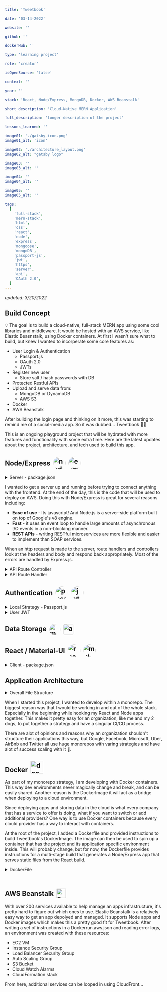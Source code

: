 ```yaml
---
title: 'Tweetbook'

date: '03-14-2022'

website: ''

github: ''

dockerHub: ''

type: 'learning project'

role: 'creator'

isOpenSource: 'false'

context: ''

year: ''

stack: 'React, Node/Express, MongoDB, Docker, AWS Beanstalk'

short_description: 'Cloud-Native MERN Application'

full_description: 'longer description of the project'

lessons_learned: ''

image01: './gatsby-icon.png'
image01_alt: 'icon'

image02: './architecture_layout.png'
image02_alt: "gatsby logo"

image03: ''
image03_alt: ''

image04: ''
image04_alt: ''

image05: ''
image05_alt: ''

tags:
  [
    'full-stack',
    'mern-stack',
    'html',
    'css',
    'react',
    'node',
    'express',
    'mongoose',
    'mongoDB',
    'passport-js',
    'jwt',
    'https',
    'server',
    'api',
    'OAuth 2.0',
  ]
---
```


*updated: 3/20/2022*

## Build Concept

💡 The goal is to build a cloud-native, full-stack MERN app using some cool libraries and middleware. It would be hosted with an AWS service, like Elastic Beasnstalk, using Docker containers. At first I wasn't sure what to build, but knew I wanted to incorperate some core features as:

- User Login & Authentication
  - Passport.js
  - OAuth 2.0
  - JWTs
- Register new user
  - Store salt / hash passwords with DB
- Protected Restful APIs
- Upload and serve data from:
  - MongoDB or DynamoDB
  - AWS S3
- Docker
- AWS Beanstalk

After building the login page and thinking on it more, this was starting to remind me of a social-media app. So it was dubbed... Tweetbook 🚀✨

This is an ongoing playground project that will be hydrated with more features and functionality with some extra time. Here are the latest updates about the project, architecture, and tech used to build this app.

## Node/Express <a href="https://nodejs.org/en/" target="_blank" rel="noreferrer"><img style="margin-left: .25rem; border-radius: 50%; vertical-align: -12px" src="https://w7.pngwing.com/pngs/780/57/png-transparent-node-js-javascript-database-mongodb-native-miscellaneous-text-trademark.png" alt="nodejs logo" width="40" height="auto"/></a> <a href="https://expressjs.com/" target="_blank" rel="noreferrer"><img style="margin-left: .25rem; border-radius: 50%; vertical-align: -12px" src="https://w7.pngwing.com/pngs/925/447/png-transparent-express-js-node-js-javascript-mongodb-node-js-text-trademark-logo.png" alt="express.js logo" width="40" height="auto"/></a>

  <details>
<summary> Server - package.json </summary>

  ![server package.json](/package.json_server.png "Tweetbook file architecture")
</details>

I wanted to get a server up and running before trying to connect anything with the frontend. At the end of the day, this is the code that will be used to deploy on AWS. Doing this with Node/Express is great for several reasons including:

* **Ease of use** - Its javascript! And Node.js is a server-side platform built on top of Google's v8 engine.
* **Fast** - it uses an event loop to handle large amounts of asynchronous I/O events in a non-blocking manner.
* **REST APIs** - writing RESTful microservices are more flexible and easier to implement than SOAP services.

When an http request is made to the server, route handlers and controllers look at the headers and body and respond back appropriately. Most of the errors are handled by Express.js.

  <details>
<summary> API Route Controller </summary>

  ![server package.json](/commentController.png "api route controller")
</details>

  <details>
<summary> API Route Handler </summary>

  ![server package.json](/postRouter.png "exporess router")
</details>


## Authentication <a href="https://www.passportjs.org/" target="_blank" rel="noreferrer"><img style="margin-left: .25rem; border-radius: 50%; vertical-align: -12px" src="https://avatars.githubusercontent.com/u/1160530?s=280&v=4" alt="passport.js logo" width="40" height="auto"/></a> <a href="https://jwt.io/" target="_blank" rel="noreferrer"><img style="margin-left: .25rem; border-radius: 50%; vertical-align: -12px" src="https://coursework.vschool.io/content/images/2016/06/jwt.png" alt="jwt logo" width="40" height="auto"/></a>

  <details>
<summary> Local Strategy - Passport.js </summary>

  ![server package.json](/authController.png "passport jwt function")
</details>

  <details>
<summary> User JWT </summary>

  ![server package.json](/userLogin.png "passport jwt function")
</details>

## Data Storage <a href="https://www.mongodb.com/" target="_blank" rel="noreferrer"><img style="margin-left: .25rem; border-radius: 50%; vertical-align: middle" src="https://code4developers.com/wp-content/uploads/2019/10/MongoDBicon.png" alt="mongodb logo" width="35" height="auto"/></a> <a href="https://aws.amazon.com/pm/serv-s3/?trk=fecf68c9-3874-4ae2-a7ed-72b6d19c8034&sc_channel=ps&sc_campaign=acquisition&sc_medium=ACQ-P|PS-GO|Brand|Desktop|SU|Storage|S3|US|EN|Text&s_kwcid=AL!4422!3!488982706722!e!!g!!aws%20s3&ef_id=Cj0KCQjw29CRBhCUARIsAOboZbJRRosGuyDvkhB_dwWPQlug5EBCIdWcY2xt7kUJ_dcZQZHu9sijLYgaAkNIEALw_wcB:G:s&s_kwcid=AL!4422!3!488982706722!e!!g!!aws%20s3" target="_blank" rel="noreferrer"><img style="margin-left: .25rem; border-radius: 5px; vertical-align: middle" src="https://res.cloudinary.com/hy4kyit2a/f_auto,fl_lossy,q_70/learn/modules/core-aws-services/store-and-retrieve-data-with-aws/images/d5d6add0a50dac23693532aec644c5a6_116-bb-1-a-4-0-a-0-d-46-b-2-863-f-1-d-8-a-362-a-3-c-12.png" alt="aws s3 logo" width="35" height="auto"/></a>

## React / Material-UI <a href="https://reactjs.org/" target="_blank" rel="noreferrer"><img style="margin-left: .25rem; border-radius: 50%; vertical-align: -12px" src="https://cdn.iconscout.com/icon/free/png-256/react-1-282599.png" alt="react.js logo" width="40" height="auto"/></a> <a href="https://mui.com/" target="_blank" rel="noreferrer"><img style="margin-left: .25rem; border-radius: 50%; vertical-align: -12px" src="https://mui.com/static/logo.png" alt="mui logo" width="40" height="auto"/></a>


  <details>
<summary> Client - package.json </summary>

![client package.json](/package.json_client.png "Tweetbook file architecture")
 </details>


## Application Architecture

 <details>
<summary> Overall File Structure </summary>

![Tweetbook file structure](/architecture_all_exp.png "Tweetbook file architecture")
 </details>

When I started this project, I wanted to develop within a monorepo. The biggest reason was that I would be working in and out of the whole stack. Especially in the beginning while hooking my React and Node apps together. This makes it pretty easy for an organization, like me and my 2 dogs, to put together a strategy and have a singular CI/CD process.

There are alot of opinions and reasons why an organization shouldn't structure their applications this way, but Google, Facebook, Microsoft, Uber, AirBnb and Twitter all use huge monorepos with varing strategies and have alot of success scaling with it 🌟.

## Docker <a href="https://hub.docker.com" target="_blank" rel="noreferrer"><img style="margin-left: .25rem; vertical-align: -4px" src="https://www.docker.com/sites/default/files/d8/2019-07/Moby-logo.png" alt="docker-hub" width="40" height="auto"/></a>

As part of my monorepo strategy, I am developing with Docker containers. This way dev environments never magically change and break, and can be easily shared. Another reason is the DockerImage it will act as a bridge when deploying to a cloud environment.

Since deploying apps and storing data in the cloud is what every company that has a service to offer is doing, what if you want to switch or add additional providers? One way is to use Docker containers because every clould provider has a way to interact with containers.

At the root of the project, I added a Dockerfile and provided instructions to build Tweetbook's DockerImage. The image can then be used to spin up a container that has the project and its application specific environment inside. This will probably change, but for now, the Dockerfile provides instructions for a multi-stage build that generates a Node/Express app that serves static files from the React build.

 <details>
<summary> DockerFile  </summary>

 ![dockerfile](/dockerfile.png)
</details>

## AWS Beanstalk <a href="https://aws.amazon.com/elasticbeanstalk/" target="_blank" rel="noreferrer"> <img style="margin-top: 1.5rem; margin-left: .25rem; vertical-align: -7px" src="https://raw.githubusercontent.com/newrelic/newrelic-quickstarts/v0.106.0/quickstarts/aws/aws-elastic-beanstalk/logo.svg" alt="aws beanstalk" width="30" height="auto"/></a>

With over 200 services available to help manage an apps infrastructure, it's pretty hard to figure out which ones to use. Elastic Beanstalk is a relatively easy way to get an app depolyed and managed.
It supports Node apps and Docker images which makes this a pretty good fit for Tweetbook. After writing a set of instructions in a Dockerrun.aws.json and reading error logs, an environment was created with these resources:

* EC2 VM
* Instance Security Group
* Load Balancer Security Group
* Auto Scaling Group
* S3 Bucket
* Cloud Watch Alarms
* CloudFormation stack

From here, additional services can be looped in using CloudFront...